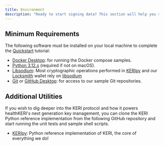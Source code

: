 ```yaml
---
title: Environment
description: "Ready to start signing data? This section will help you set up everything you need on your local machine."
---
```


## Minimum Requirements

The following software must be installed on your local machine to complete the [Quickstart](/quickstart) tutorial:
- [Docker Desktop](https://www.docker.com/products/docker-desktop/): for running the Docker compose samples.
- [Python 3.12.x](https://www.python.org/downloads/) (required if not on macOS).
- [Libsodium](https://doc.libsodium.org/installation): Most cryptographic operations performed in [KERIpy](https://www.github.com/WebOfTrust/keripy) and our [Locksmith](/software) wallet rely on [libsodium](https://doc.libsodium.org/)
- [Git](https://git-scm.com/downloads) or [GitHub Desktop](https://desktop.github.com/download/): for access to our sample Git repositories.


## Additional Utilities

If you wish to dig deeper into the KERI protocol and how it powers healthKERI's next generation key management, you can
clone the KERI Python reference implementation from the following GitHub repository and start running the unit tests and sample shell scripts.
- [KERIpy](https://www.github.com/WebOfTrust/keripy):  Python reference implementation of KERI, the core of everything we do!

